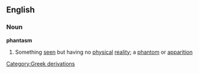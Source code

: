 ==English==
===Noun===
'''phantasm'''
#Something [[seen]] but having no [[physical]] [[reality]]; a [[phantom]] or [[apparition]]
[[Category:Greek derivations]]
